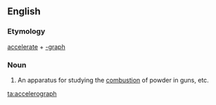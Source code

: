 ==English==

===Etymology===
[[accelerate]] + [[-graph]]

===Noun===
{{en-noun}}

#{{military}} An apparatus for studying the [[combustion]] of powder in guns, etc.

[[ta:accelerograph]]